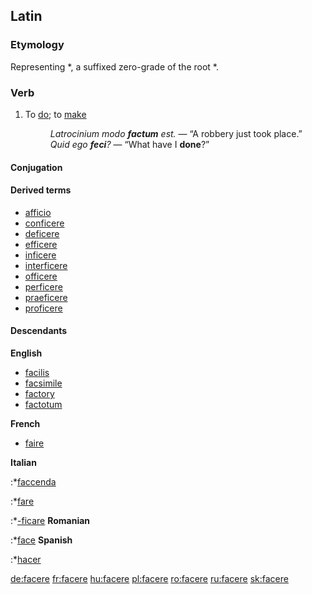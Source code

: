 ==Latin==

===Etymology===
Representing {{PIE.|la}} *{{term||dʰh₁-k-}}, a suffixed zero-grade of the root *{{term||dʰeh₁-|put, arrange}}.

===Verb===
{{la-verb|facio|faciō|facere|facere|feci|fēcī|factum|factum}}
#To [[do]]; to [[make]]
#:''Latrocinium modo '''factum''' est.'' — “A robbery just took place.”
#: ''Quid ego '''feci'''?'' — “What have I '''done'''?”

====Conjugation====
{{la-conj-3rd-IO-irregimp|fac|fēc|fact}}

====Derived terms====
*[[afficio]]
*[[conficere]]
*[[deficere]]
*[[efficere]]
*[[inficere]]
*[[interficere]]
*[[officere]]
*[[perficere]]
*[[praeficere]]
*[[proficere]]

====Descendants====
'''English'''
*[[facilis]]
*[[facsimile]]
*[[factory]]
*[[factotum]]
'''French'''
*[[faire]]
'''Italian'''
:*[[faccenda]]
:*[[fare]]
:*[[-ficare]]
'''Romanian'''
:*[[face#Romanian|face]]
'''Spanish'''
:*[[hacer]]

[[de:facere]]
[[fr:facere]]
[[hu:facere]]
[[pl:facere]]
[[ro:facere]]
[[ru:facere]]
[[sk:facere]]
